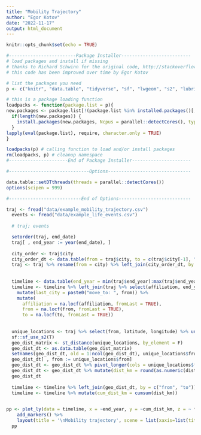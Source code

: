 ```yaml
---
title: "Mobility Trajectory"
author: "Egor Kotov"
date: "2022-11-17"
output: html_document
---
```


```r
knitr::opts_chunk$set(echo = TRUE)

#-------------------------Package Installer--------------------------
# load packages and install if missing
# thanks to Richard Schwinn for the original code, http://stackoverflow.com/a/33876492
# this code has been improved over time by Egor Kotov

# list the packages you need
p <- c("knitr", "data.table", "tidyverse", "sf", "lwgeom", "s2", "lubridate", "zoo", "plotly")

# this is a package loading function
loadpacks <- function(package.list = p){
new.packages <- package.list[!(package.list %in% installed.packages()[,'Package'])]
  if(length(new.packages)) {
    install.packages(new.packages, Ncpus = parallel::detectCores(), type = "binary")
  }
lapply(eval(package.list), require, character.only = TRUE)
}

loadpacks(p) # calling function to load and/or install packages
rm(loadpacks, p) # cleanup namespace
#----------------------End of Package Installer----------------------

#------------------------------Options-------------------------------

data.table::setDTthreads(threads = parallel::detectCores())
options(scipen = 999)

#---------------------------End of Options---------------------------

```


```r
traj <- fread("data/example_mobility_trajectory.csv")
  events <- fread("data/example_life_events.csv")
  
  # traj; events

  setorder(traj, end_date)
  traj[ , end_year := year(end_date), ]
  
  city_order <- traj$city
  city_order_dt <- data.table(from = traj$city, to = c(traj$city[-1], "groningen"))
  traj <- traj %>% rename(from = city) %>% left_join(city_order_dt, by = "from")
  
  
  timeline <- data.table(end_year = min(traj$end_year):max(traj$end_year))
  timeline <- timeline %>% left_join(traj %>% select(affiliation, end_year, from, to), by = "end_year") %>%
    mutate(last_city = paste0("move_to: ", from)) %>% 
    mutate(
      affiliation = na.locf(affiliation, fromLast = TRUE),
      from = na.locf(from, fromLast = TRUE),
      to = na.locf(to, fromLast = TRUE))
  
  
  unique_locations <- traj %>% select(from, latitude, longitude) %>% unique() %>% st_as_sf(coords = c("longitude", "latitude"), crs = 4326)
  sf::sf_use_s2(T)
  geo_dist_matrix <- st_distance(unique_locations, by_element = F)
  geo_dist_dt <- as.data.table(geo_dist_matrix)
  setnames(geo_dist_dt, old = 1:ncol(geo_dist_dt), unique_locations$from)
  geo_dist_dt[ , from := unique_locations$from]
  geo_dist_dt <- geo_dist_dt %>% pivot_longer(cols = unique_locations$from, names_to = "to", values_to = "dist")
  geo_dist_dt <- geo_dist_dt %>% mutate(dist_km = round(as.numeric(dist)/1000, 2)) %>% select(-dist) %>% setDT()
  geo_dist_dt
  
  timeline <- timeline %>% left_join(geo_dist_dt, by = c("from", "to"))
  timeline <- timeline %>% mutate(cum_dist_km = cumsum(dist_km))
  

```




```r
pp <- plot_ly(data = timeline, x = ~end_year, y = ~cum_dist_km, z = ~ from, type = 'scatter3d', mode = 'lines') %>%
    add_markers() %>% 
    layout(title = '\nMobility trajectory', scene = list(xaxis=list(title = 'Year'),yaxis=list(title = 'Total distnace travelled'),zaxis=list(title="City")))
  pp

```